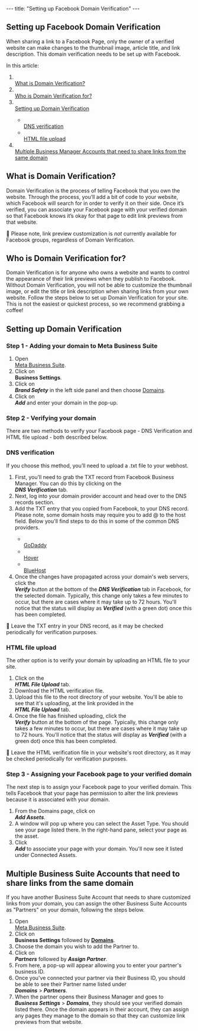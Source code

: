 --- title: "Setting up Facebook Domain Verification" --- <article id="fullArticle"> <h1 class="title">Setting up Facebook Domain Verification</h1> <a href="javascript:window.print()" class="printArticle" title="Print this article" aria-label="Print this Article"><i class="icon-print"></i></a> <p>When sharing a link to a Facebook Page, only the owner of a verified website can make changes to the thumbnail image, article title, and link description. This domain verification needs to be set up with Facebook.</p> <p>In this article:</p> <ol> <li></li><a href="#h_6b51bb43-1ca0-4bd7-99bb-cac5f24404c1" target="_self">What is Domain Verification?</a></li> <li></li><a href="#h_58113580-54e6-421e-8db9-af57e0821c44" target="_self">Who is Domain Verification for?</a></li> <li></li><a href="#h_35ceb681-a449-46fb-a7f8-d3b4826669b4" target="_self">Setting up Domain Verification</a> <ul> <li></li><a href="#DNS-Verification-EBonm">DNS verification</a></li> <li></li><a href="#HTML-file-upload-WxzBE">HTML file upload</a></li> </ul></li> <li></li><a href="#h_556792b1-4fd3-44cb-bfda-d4895fe1103d" target="_self">Multiple Business Manager Accounts that need to share links from the same domain</a></li> </ol> <h2 id="h_6b51bb43-1ca0-4bd7-99bb-cac5f24404c1">What is Domain Verification?</h2> <p>Domain Verification is the process of telling Facebook that you own the website. Through the process, you’ll add a bit of code to your website, which Facebook will search for in order to verify it on their side. Once it’s verified, you can associate your Facebook page with your verified domain so that Facebook knows it’s okay for that page to edit link previews from that website.</p> <div class="callout-blue"> <p>📝 Please note, link preview customization is&nbsp;<em>not</em>&nbsp;currently available for Facebook groups, regardless of Domain Verification.</p> </div> <h2 id="h_58113580-54e6-421e-8db9-af57e0821c44">Who is Domain Verification for?</h2> <p>Domain Verification is for anyone who owns a website and wants to control the appearance of their link previews when they publish to Facebook. Without Domain Verification, you will not be able to customize the thumbnail image, or edit the title or link description when sharing links from your own website. Follow the steps below to set up Domain Verification for your site. This is not the easiest or quickest process, so we recommend grabbing a coffee!</p> <h2 id="h_35ceb681-a449-46fb-a7f8-d3b4826669b4">Setting up Domain Verification</h2> <h3>Step 1 - Adding your domain to Meta Business Suite</h3> <ol> <li>Open&nbsp;</li><a href="https://business.facebook.com/" target="_blank" rel="noopener">Meta Business Suite</a>.</li> <li>Click on&nbsp;</li><strong>Business Settings</strong>.</li> <li>Click on&nbsp;</li><strong><em>Brand Safety</em></strong>&nbsp;in the left side panel and then choose&nbsp;<a href="https://business.facebook.com/settings/owned-domains" target="_blank" rel="noopener">Domains</a>.</li> <li>Click on&nbsp;</li><em><strong>Add</strong></em>&nbsp;and enter your domain in the pop-up.</li> </ol> <h3>Step 2 - Verifying your domain</h3> <p>There are two methods to verify your Facebook page - DNS Verification and HTML file upload - both described below.</p> <h3 id="DNS-Verification-EBonm">DNS verification</h3> <p>If you choose this method, you’ll need to upload a .txt file to your webhost.</p> <ol> <li>First, you’ll need to grab the TXT record from Facebook Business Manager. You can do this by clicking on the&nbsp;</li><strong><em>DNS Verification</em></strong>&nbsp;tab.</li> <li>Next, log into your domain provider account and head over to the DNS records section.</li> <li>Add the TXT entry that you copied from Facebook, to your DNS record. Please note, some domain hosts may require you to add @ to the host field. Below you'll find steps to do this in some of the common DNS providers. </li><ul> <li></li><a href="https://ca.godaddy.com/help/add-a-txt-record-19232" target="_blank" rel="noopener">GoDaddy</a></li> <li></li><a href="https://help.hover.com/hc/en-us/articles/217282457-How-to-Edit-DNS-records-A-AAAA-CNAME-MX-TXT-SRV-" target="_blank" rel="noopener">Hover</a></li> <li></li><a href="https://my.bluehost.com/hosting/help/559" target="_blank" rel="noopener">BlueHost</a></li> </ul></li> <li>Once the changes have propagated across your domain's web servers, click the&nbsp;</li><strong><em>Verify</em></strong>&nbsp;button at the bottom of the&nbsp;<strong><em>DNS Verification</em></strong>&nbsp;tab in Facebook, for the selected domain. Typically, this change only takes a few minutes to occur, but there are cases where it may take up to 72 hours. You'll notice that the status will display as&nbsp;<em><strong>Verified</strong></em>&nbsp;(with a green dot) once this has been completed.</li> </ol> <div class="callout-blue"> <p>📝 Leave the TXT entry in your DNS record, as it may be checked periodically for verification purposes.</p> </div> <h3 id="HTML-file-upload-WxzBE">HTML file upload</h3> <p>The other option is to verify your domain by uploading an HTML file to your site.</p> <ol> <li>Click on the&nbsp;</li><strong><em>HTML File Upload</em></strong>&nbsp;tab.</li> <li>Download the HTML verification file.</li> <li>Upload this file to the root directory of your website. You'll be able to see that it's uploading, at the link provided in the&nbsp;</li><strong><em>HTML File Upload</em></strong>&nbsp;tab.</li> <li>Once the file has finished uploading, click the&nbsp;</li><strong><em>Verify</em></strong>&nbsp;button at the bottom of the page. Typically, this change only takes a few minutes to occur, but there are cases where it may take up to 72 hours. You'll notice that the status will display as&nbsp;<em><strong>Verified</strong></em>&nbsp;(with a green dot) once this has been completed.</li> </ol> <div class="callout-blue"> <p>📝 Leave the HTML verification file in your website's root directory, as it may be checked periodically for verification purposes.</p> </div> <h3>Step 3 - Assigning your Facebook page to your verified domain</h3> <p>The next step is to assign your Facebook page to your verified domain. This tells Facebook that your page has permission to alter the link previews because it is associated with your domain.</p> <ol> <li>From the Domains page, click on&nbsp;</li><strong><em>Add Assets</em></strong>.</li> <li>A window will pop up where you can select the Asset Type. You should see your page listed there. In the right-hand pane, select your page as the asset.</li> <li>Click&nbsp;</li><em><strong>Add</strong></em>&nbsp;to associate your page with your domain. You'll now see it listed under Connected Assets.</li> </ol> <h2 id="h_556792b1-4fd3-44cb-bfda-d4895fe1103d">Multiple Business Suite Accounts that need to share links from the same domain</h2> <p>If you have another Business Suite Account that needs to share customized links from your domain, you can assign the other Business Suite Accounts as "Partners" on your domain, following the steps below.</p> <ol> <li>Open&nbsp;</li><a href="https://business.facebook.com/" target="_blank" rel="noopener">Meta Business Suite</a>.</li> <li>Click on&nbsp;</li><strong>Business Settings</strong>&nbsp;followed by&nbsp;<a href="https://business.facebook.com/settings/owned-domains" target="_blank"><strong>Domains</strong></a>.</li> <li>Choose the domain you wish to add the Partner to.</li> <li>Click on&nbsp;</li><strong><em>Partners</em></strong>&nbsp;followed by&nbsp;<em><strong>Assign Partner</strong></em>.</li> <li>From here, a pop-up will appear allowing you to&nbsp;enter your partner's business ID.</li> <li>Once you’ve connected your partner via their Business ID, you should be able to see their Partner name listed under&nbsp;</li><strong><em>Domains</em></strong>&nbsp;&gt;&nbsp;<strong><em>Partners</em></strong>.</li> <li>When the partner opens their Business Manager and goes to&nbsp;</li><strong><em>Business Settings</em></strong>&nbsp;&gt;&nbsp;<strong><em>Domains</em></strong>, they should see your verified domain listed there. Once the domain appears in their account, they can assign any pages they manage to the domain so that they can customize link previews from that website.</li> </ol> </article> 